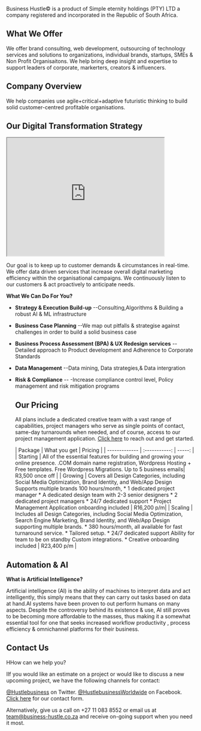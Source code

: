 Business Hustle© is a product of Simple eternity holdings (PTY) LTD a company registered and incorporated in the Republic of South Africa.

## What We Offer

We offer brand consulting, web development, outsourcing of technology services and solutions to organizations, individual brands, startups, SMEs & Non Profit Organisaitons. We help bring deep insight and expertise to support leaders of corporate, markerters, creators & influencers.

## Company Overview

We help companies use agile+critical+adaptive futuristic thinking to build solid customer-centred profitable organisations.

## Our Digital Transformation Strategy

<iframe width="420" height="315"
src="https://www.youtube.com/embed/wxl6E0czWbw">
</iframe>

Our goal is to keep up to customer demands & circumstances in real-time. We offer data driven services that increase overall digital marketing efficiency within the organisational campaigns. We continuously listen to our customers & act proactively to anticipate needs.

**What We Can Do For You?**

* **Strategy & Execution Build-up**
  --Consulting,Algorithms & Building a robust AI & ML infrastructure 
  
* **Business Case Planning**
  --We map out pitfalls & strategise against challenges in order to build a solid business case
  
* **Business Process Assessment (BPA) & UX Redesign services**
 --Detailed approach to Product development and Adherence to Corporate Standards

* **Data Management**
  --Data mining, Data strategies,& Data intergration

* **Risk & Compliance** 
  -- -Increase compliance control level, Policy management and risk mitigation programs
  
  ## Our Pricing
  
  All plans include a dedicated creative team with a vast range of capabilities, project managers who serve as single points of contact, same-day turnarounds when needed, and of course, access to our project management application. [Click here](https://bit.ly/business-hustle) to reach out and get started.
  
  | Package  |      What you get |   Pricing |
| ------------- | :-----------: | -----: |
| Starting   | All of the essential features for building and growing your online presence. .COM domain name registration, Wordpress Hosting + Free templates. Free Wordpress Migrations. Up to 5 business emails| R3,500 once off |
| Growing     |  Covers all Design Categories, including Social Media Optimization, Brand Identity, and Web/App Design Supports multiple brands 100 hours/month, * 1 dedicated project manager  * A dedicated design team with 2-3 senior designers * 2 dedicated project managers * 24/7 dedicated support * Project Management Application onboarding included   |   R16,200 p/m|
| Scaling | Includes all Design Categories, including Social Media Optimization, Search Engine Marketing, Brand Identity, and Web/App Design supporting multiple brands. * 380 hours/month, all available for fast turnaround service. * Tailored setup. * 24/7 dedicated support Ability for team to be on standby Custom integrations. * Creative onboarding included   |    R23,400 p/m |

## Automation & AI

**What is Artificial Intelligence?**

Artificial intelligence (AI) is the ability of machines to interpret data and act intelligently, this simply means that they can carry out tasks based on data at hand.AI systems have been proven to out perform humans on many aspects. Despite the controversy behind its existence & use, AI still proves to be becoming more affordable to the masses, thus making it a somewhat essential tool for one that seeks increased workflow productivity , process efficiency & omnichannel platforms for their business. 

## Contact Us

HHow can we help you?

IIf you would like an estimate on a project or would like to discuss a new upcoming project, we have the following channels for contact:

[@Hustlebusiness](https://twitter.com/HustleBusiness) on Twitter.
[@HustlebusinessWorldwide](https://www.facebook.com/HustlebusinessWorldwide) on Facebook.
[Click here](https://bit.ly/business-hustle) for our contact form. 

Alternatively, give us a call on +27 11 083 8552 or email us at team@business-hustle.co.za and receive on-going support when you need it most. 
